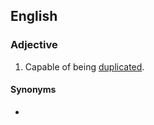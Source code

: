 ==English==

===Adjective===
{{en-adj|-}}

# Capable of being [[duplicate]]d.

====Synonyms====
* {{l|en|duplicatable}}